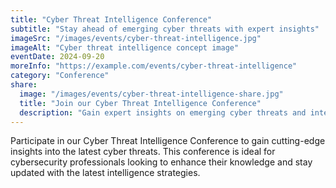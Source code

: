 ```yaml
---
title: "Cyber Threat Intelligence Conference"
subtitle: "Stay ahead of emerging cyber threats with expert insights"
imageSrc: "/images/events/cyber-threat-intelligence.jpg"
imageAlt: "Cyber threat intelligence concept image"
eventDate: 2024-09-20
moreInfo: "https://example.com/events/cyber-threat-intelligence"
category: "Conference"
share:
  image: "/images/events/cyber-threat-intelligence-share.jpg"
  title: "Join our Cyber Threat Intelligence Conference"
  description: "Gain expert insights on emerging cyber threats and intelligence strategies."
---
```


Participate in our Cyber Threat Intelligence Conference to gain cutting-edge insights into the latest cyber threats. This conference is ideal for cybersecurity professionals looking to enhance their knowledge and stay updated with the latest intelligence strategies.

